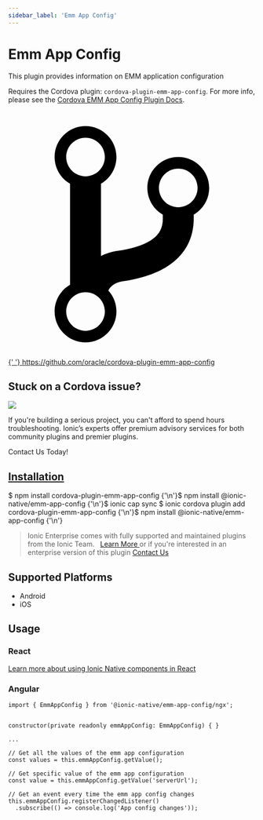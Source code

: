 ```yaml
---
sidebar_label: 'Emm App Config'
---
```



# Emm App Config

This plugin provides information on EMM application configuration

Requires the Cordova plugin: `cordova-plugin-emm-app-config`. For more info, please see the [Cordova EMM App Config Plugin Docs](https://github.com/oracle/cordova-plugin-emm-app-config).

<p>
  <a href="https://github.com/oracle/cordova-plugin-emm-app-config" target="_blank" rel="noopener" className="git-link">
    <svg viewBox="0 0 512 512">
      <path d="M416 160c0-35.3-28.7-64-64-64s-64 28.7-64 64c0 23.7 12.9 44.3 32 55.4v8.6c0 19.9-7.8 33.7-25.3 44.9-15.4 9.8-38.1 17.1-67.5 21.5-14 2.1-25.7 6-35.2 10.7V151.4c19.1-11.1 32-31.7 32-55.4 0-35.3-28.7-64-64-64S96 60.7 96 96c0 23.7 12.9 44.3 32 55.4v209.2c-19.1 11.1-32 31.7-32 55.4 0 35.3 28.7 64 64 64s64-28.7 64-64c0-16.6-6.3-31.7-16.7-43.1 1.9-4.9 9.7-16.3 29.4-19.3 38.8-5.8 68.9-15.9 92.3-30.8 36-22.8 55-57 55-98.8v-8.6c19.1-11.1 32-31.7 32-55.4zM160 56c22.1 0 40 17.9 40 40s-17.9 40-40 40-40-17.9-40-40 17.9-40 40-40zm0 400c-22.1 0-40-17.9-40-40s17.9-40 40-40 40 17.9 40 40-17.9 40-40 40zm192-256c-22.1 0-40-17.9-40-40s17.9-40 40-40 40 17.9 40 40-17.9 40-40 40z"></path>
    </svg>{' '}
    https://github.com/oracle/cordova-plugin-emm-app-config
  </a>
</p>

<h2>Stuck on a Cordova issue?</h2>
<DocsCard
  className="cordova-ee-card"
  header="Don't waste precious time on plugin issues."
  href="https://ionicframework.com/sales?product_of_interest=Ionic%20Native"
>
  <div>
    <img src={require('./_assets/img/native-cordova-bot.png').default} class="cordova-ee-img" />
    <p>
      If you're building a serious project, you can't afford to spend hours troubleshooting. Ionic’s experts offer
      premium advisory services for both community plugins and premier plugins.
    </p>
    <DocsButton className="native-ee-detail">Contact Us Today!</DocsButton>
  </div>
</DocsCard>

<h2 id="installation">
  <a href="#installation">Installation</a>
</h2>
<Tabs
  groupId="runtime"
  defaultValue="Capacitor"
  values={[
    { value: 'Capacitor', label: 'Capacitor' },
    { value: 'Cordova', label: 'Cordova' },
    { value: 'Enterprise', label: 'Enterprise' },
  ]}
>
  <TabItem value="Capacitor">
    <CodeBlock className="language-shell">
      $ npm install cordova-plugin-emm-app-config {'\n'}$ npm install @ionic-native/emm-app-config {'\n'}$ ionic cap
      sync
    </CodeBlock>
  </TabItem>
  <TabItem value="Cordova">
    <CodeBlock className="language-shell">
      $ ionic cordova plugin add cordova-plugin-emm-app-config {'\n'}$ npm install @ionic-native/emm-app-config {'\n'}
    </CodeBlock>
  </TabItem>
  <TabItem value="Enterprise">
    <blockquote>
      Ionic Enterprise comes with fully supported and maintained plugins from the Ionic Team. &nbsp;
      <a class="btn" href="https://ionic.io/docs/premier-plugins">
        Learn More
      </a> or if you're interested in an enterprise version of this plugin <a
        class="btn"
        href="https://ionicframework.com/sales?product_of_interest=Ionic%20Enterprise%20Engine"
      >
        Contact Us
      </a>
    </blockquote>
  </TabItem>
</Tabs>

## Supported Platforms

- Android
- iOS

## Usage

### React

[Learn more about using Ionic Native components in React](../native-community.mdx#react)

### Angular

```tsx
import { EmmAppConfig } from '@ionic-native/emm-app-config/ngx';


constructor(private readonly emmAppConfig: EmmAppConfig) { }

...

// Get all the values of the emm app configuration
const values = this.emmAppConfig.getValue();

// Get specific value of the emm app configuration
const value = this.emmAppConfig.getValue('serverUrl');

// Get an event every time the emm app config changes
this.emmAppConfig.registerChangedListener()
  .subscribe(() => console.log('App config changes'));

```
